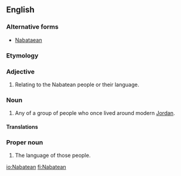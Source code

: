 ==English==
{{wikipedia}}

===Alternative forms===
* [[Nabataean]]

===Etymology===
{{etyl|ar|en}}

===Adjective===
{{en-adj}}

# Relating to the Nabatean people or their language.

===Noun===
{{en-noun}}

# Any of a group of people who once lived around modern [[Jordan]].

====Translations====
{{trans-top|any of a group of people who once lived around modern Jordan}}
{{trans-mid}}
{{trans-bottom}}

===Proper noun===
{{en-proper noun}}

# The language of those people.

[[io:Nabatean]]
[[fi:Nabatean]]